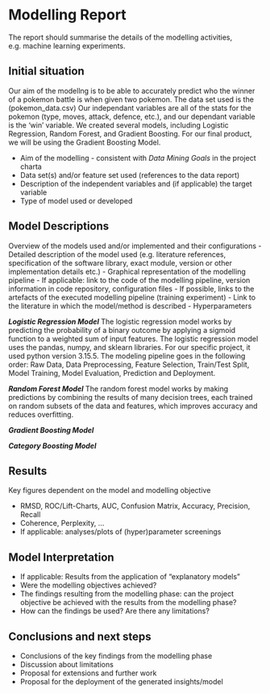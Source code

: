 # Modelling Report
The report should summarise the details of the modelling activities, e.g. machine learning experiments. 

## Initial situation
Our aim of the modellng is to be able to accurately predict who the winner of a pokemon battle is when given two pokemon.
The data set used is the (pokemon_data.csv) 
Our independant variables are all of the stats for the pokemon (type, moves, attack, defence, etc.), and our dependant variable is the 'win' variable.
We created several models, including Logistic Regression, Random Forest, and Gradient Boosting. For our final product, we will be using the Gradient Boosting Model.

- Aim of the modelling - consistent with *Data Mining Goals* in the project charta
- Data set(s) and/or feature set used (references to the data report)
- Description of the independent variables and (if applicable) the target variable
- Type of model used or developed

## Model Descriptions
Overview of the models used and/or implemented and their configurations 
- Detailed description of the model used (e.g. literature references, specification of the software library, exact module, version or other implementation details etc.)
- Graphical representation of the modelling pipeline
- If applicable: link to the code of the modelling pipeline, version information in code repository, configuration files
- If possible, links to the artefacts of the executed modelling pipeline (training experiment)
- Link to the literature in which the model/method is described
- Hyperparameters

***Logistic Regression Model*** 
The logistic regression model works by predicting the probability of a binary outcome by applying a sigmoid function to a weighted sum of input features.
The logistic regression model uses the pandas, numpy, and sklearn libraries. For our specific project, it used python version 3.15.5.
The modeling pipeline goes in the following order: Raw Data, Data Preprocessing, Feature Selection, Train/Test Split, Model Training, Model Evaluation, Prediction and Deployment.

***Random Forest Model***
The random forest model works by making predictions by combining the results of many decision trees, each trained on random subsets of the data and features, which improves accuracy and reduces overfitting.

***Gradient Boosting Model***

***Category Boosting Model***


## Results
Key figures dependent on the model and modelling objective

- RMSD, ROC/Lift-Charts, AUC, Confusion Matrix, Accuracy, Precision, Recall
- Coherence, Perplexity, ... 
- If applicable: analyses/plots of (hyper)parameter screenings

## Model Interpretation
- If applicable: Results from the application of "explanatory models"
- Were the modelling objectives achieved?
- The findings resulting from the modelling phase: can the project objective be achieved with the results from the modelling phase?
- How can the findings be used? Are there any limitations?

## Conclusions and next steps
- Conclusions of the key findings from the modelling phase
- Discussion about limitations
- Proposal for extensions and further work
- Proposal for the deployment of the generated insights/model
